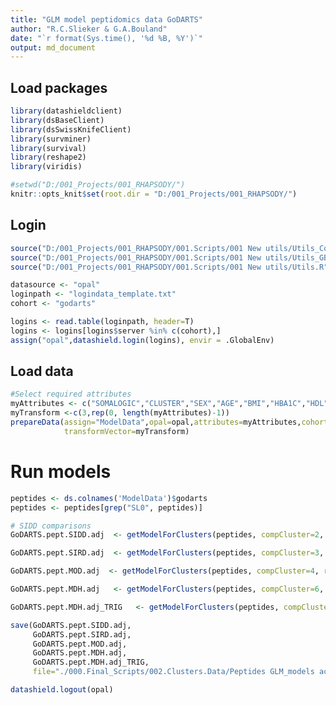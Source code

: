 ```yaml
---
title: "GLM model peptidomics data GoDARTS"
author: "R.C.Slieker & G.A.Bouland"
date: "`r format(Sys.time(), '%d %B, %Y')`"
output: md_document
---
```


## Load packages

```r
library(datashieldclient)
library(dsBaseClient)
library(dsSwissKnifeClient)
library(survminer)
library(survival)
library(reshape2)
library(viridis)

#setwd("D:/001_Projects/001_RHAPSODY/")
knitr::opts_knit$set(root.dir = "D:/001_Projects/001_RHAPSODY/")
```

## Login

```r
source("D:/001_Projects/001_RHAPSODY/001.Scripts/001 New utils/Utils_CoxModels.R")
source("D:/001_Projects/001_RHAPSODY/001.Scripts/001 New utils/Utils_GB.R")
source("D:/001_Projects/001_RHAPSODY/001.Scripts/001 New utils/Utils.R")

datasource <- "opal"
loginpath <- "logindata_template.txt"
cohort <- "godarts"

logins <- read.table(loginpath, header=T)
logins <- logins[logins$server %in% c(cohort),]
assign("opal",datashield.login(logins), envir = .GlobalEnv)
```
 
## Load data

```r
#Select required attributes 
myAttributes <- c("SOMALOGIC","CLUSTER","SEX","AGE","BMI","HBA1C","HDL","LDL","TRIG","CPEPTIDE","TimeToSpin")
myTransform <-c(3,rep(0, length(myAttributes)-1))
prepareData(assign="ModelData",opal=opal,attributes=myAttributes,cohort = "godarts",
            transformVector=myTransform)
```

# Run models 

```r
peptides <- ds.colnames('ModelData')$godarts
peptides <- peptides[grep("SL0", peptides)]

# SIDD comparisons
GoDARTS.pept.SIDD.adj  <- getModelForClusters(peptides, compCluster=2, refCluster="3,4,5,6", formula='ModelData.subset$%s~ModelData.subset$newCluster + ModelData.subset$LBTESTCD.TimeToSpin+ ModelData.subset$LBTESTCD.HBA1C')

GoDARTS.pept.SIRD.adj  <- getModelForClusters(peptides, compCluster=3, refCluster="2,4,5,6", formula='ModelData.subset$%s~ModelData.subset$newCluster + ModelData.subset$LBTESTCD.TimeToSpin+ ModelData.subset$LBTESTCD.CPEPTIDE')

GoDARTS.pept.MOD.adj  <- getModelForClusters(peptides, compCluster=4, refCluster="2,3,5,6", formula='ModelData.subset$%s~ModelData.subset$newCluster + ModelData.subset$LBTESTCD.TimeToSpin + ModelData.subset$VSTESTCD.BMI')

GoDARTS.pept.MDH.adj   <- getModelForClusters(peptides, compCluster=6, refCluster="2,3,4,5", formula='ModelData.subset$%s~ModelData.subset$newCluster + ModelData.subset$LBTESTCD.TimeToSpin + ModelData.subset$LBTESTCD.HDL')

GoDARTS.pept.MDH.adj_TRIG   <- getModelForClusters(peptides, compCluster=6, refCluster="2,3,4,5", formula='ModelData.subset$%s~ModelData.subset$newCluster + ModelData.subset$LBTESTCD.TimeToSpin + ModelData.subset$LBTESTCD.HDL + ModelData.subset$LBTESTCD.TRIG')

save(GoDARTS.pept.SIDD.adj, 
     GoDARTS.pept.SIRD.adj, 
     GoDARTS.pept.MOD.adj, 
     GoDARTS.pept.MDH.adj, 
     GoDARTS.pept.MDH.adj_TRIG, 
     file="./000.Final_Scripts/002.Clusters.Data/Peptides GLM_models across clusters_FDB_GoDARTS_OneVsAll_adjusted.RData")
```

```r
datashield.logout(opal)
```